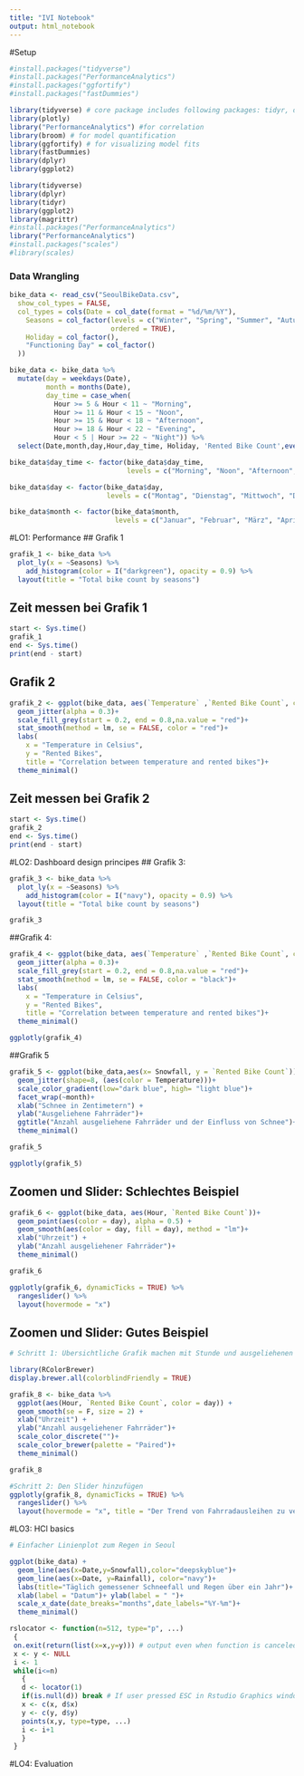 ```yaml
---
title: "IVI Notebook"
output: html_notebook
---
```

#Setup
```r
#install.packages("tidyverse")
#install.packages("PerformanceAnalytics")
#install.packages("ggfortify")
#install.packages("fastDummies")

library(tidyverse) # core package includes following packages: tidyr, dplyr, ggplot2, readr, purrr, tibble, stringr, forcats
library(plotly)
library("PerformanceAnalytics") #for correlation
library(broom) # for model quantification
library(ggfortify) # for visualizing model fits
library(fastDummies)
library(dplyr)
library(ggplot2)
```

```r
library(tidyverse)
library(dplyr)
library(tidyr)
library(ggplot2)
library(magrittr)
#install.packages("PerformanceAnalytics")
library("PerformanceAnalytics")
#install.packages("scales")
#library(scales)
```

### Data Wrangling
```r
bike_data <- read_csv("SeoulBikeData.csv",
  show_col_types = FALSE,
  col_types = cols(Date = col_date(format = "%d/%m/%Y"),
    Seasons = col_factor(levels = c("Winter", "Spring", "Summer", "Autumn"),
                         ordered = TRUE),
    Holiday = col_factor(),
    "Functioning Day" = col_factor()
  ))
```

```r
bike_data <- bike_data %>%
  mutate(day = weekdays(Date), 
         month = months(Date),
         day_time = case_when(
           Hour >= 5 & Hour < 11 ~ "Morning",
           Hour >= 11 & Hour < 15 ~ "Noon",
           Hour >= 15 & Hour < 18 ~ "Afternoon",
           Hour >= 18 & Hour < 22 ~ "Evening",
           Hour < 5 | Hour >= 22 ~ "Night")) %>%
  select(Date,month,day,Hour,day_time, Holiday, 'Rented Bike Count',everything())
```

```r
bike_data$day_time <- factor(bike_data$day_time,
                             levels = c("Morning", "Noon", "Afternoon", "Evening", "Night"),ordered = TRUE)

bike_data$day <- factor(bike_data$day, 
                        levels = c("Montag", "Dienstag", "Mittwoch", "Donnerstag", "Freitag", "Samstag", "Sonntag" ))

bike_data$month <- factor(bike_data$month, 
                          levels = c("Januar", "Februar", "März", "April", "Mai", "Juni", "Juli", "August", "September", "Oktober","November", "Dezember"))

```

#LO1: Performance
## Grafik 1
```r
grafik_1 <- bike_data %>%
  plot_ly(x = ~Seasons) %>%
	add_histogram(color = I("darkgreen"), opacity = 0.9) %>%
  layout(title = "Total bike count by seasons")
```
## Zeit messen bei Grafik 1
```r
start <- Sys.time()
grafik_1
end <- Sys.time()
print(end - start)
```
## Grafik 2
```r
grafik_2 <- ggplot(bike_data, aes(`Temperature` ,`Rented Bike Count`, color = `Seasons`))+
  geom_jitter(alpha = 0.3)+
  scale_fill_grey(start = 0.2, end = 0.8,na.value = "red")+
  stat_smooth(method = lm, se = FALSE, color = "red")+
  labs(
    x = "Temperature in Celsius",
    y = "Rented Bikes",
    title = "Correlation between temperature and rented bikes")+
  theme_minimal()
```
## Zeit messen bei Grafik 2
```r
start <- Sys.time()
grafik_2
end <- Sys.time()
print(end - start)
```
#LO2: Dashboard design principes
## Grafik 3: 
```r
grafik_3 <- bike_data %>%
  plot_ly(x = ~Seasons) %>%
	add_histogram(color = I("navy"), opacity = 0.9) %>%
  layout(title = "Total bike count by seasons")

grafik_3
```

##Grafik 4: 
```r
grafik_4 <- ggplot(bike_data, aes(`Temperature` ,`Rented Bike Count`, color = `Seasons`, colors = "Dark2"))+
  geom_jitter(alpha = 0.3)+
  scale_fill_grey(start = 0.2, end = 0.8,na.value = "red")+
  stat_smooth(method = lm, se = FALSE, color = "black")+
  labs(
    x = "Temperature in Celsius",
    y = "Rented Bikes",
    title = "Correlation between temperature and rented bikes")+
  theme_minimal()
```

```r
ggplotly(grafik_4)
```
##Grafik 5
```r
grafik_5 <- ggplot(bike_data,aes(x= Snowfall, y = `Rented Bike Count`))+
  geom_jitter(shape=8, (aes(color = Temperature)))+
  scale_color_gradient(low="dark blue", high= "light blue")+
  facet_wrap(~month)+
  xlab("Schnee in Zentimetern") +
  ylab("Ausgeliehene Fahrräder")+
  ggtitle("Anzahl ausgeliehene Fahrräder und der Einfluss von Schnee")+
  theme_minimal()

grafik_5
```

```r
ggplotly(grafik_5)
```

## Zoomen und Slider: Schlechtes Beispiel
```r
grafik_6 <- ggplot(bike_data, aes(Hour, `Rented Bike Count`))+
  geom_point(aes(color = day), alpha = 0.5) +
  geom_smooth(aes(color = day, fill = day), method = "lm")+
  xlab("Uhrzeit") +
  ylab("Anzahl ausgeliehener Fahrräder")+
  theme_minimal()

grafik_6
```

```r
ggplotly(grafik_6, dynamicTicks = TRUE) %>%
  rangeslider() %>%
  layout(hovermode = "x")
```
## Zoomen und Slider: Gutes Beispiel
```r
# Schritt 1: Übersichtliche Grafik machen mit Stunde und ausgeliehenen Fahrrädern nach Wochentag aufgeteilt. 

library(RColorBrewer)
display.brewer.all(colorblindFriendly = TRUE)

grafik_8 <- bike_data %>% 
  ggplot(aes(Hour, `Rented Bike Count`, color = day)) +
  geom_smooth(se = F, size = 2) +
  xlab("Uhrzeit") +
  ylab("Anzahl ausgeliehener Fahrräder")+
  scale_color_discrete("")+
  scale_color_brewer(palette = "Paired")+
  theme_minimal()

grafik_8
```
```r
#Schritt 2: Den Slider hinzufügen
ggplotly(grafik_8, dynamicTicks = TRUE) %>%
  rangeslider() %>%
  layout(hovermode = "x", title = "Der Trend von Fahrradausleihen zu verschiedenen Zeiten und an Wochentagen")
```

#LO3: HCl basics
```r
# Einfacher Linienplot zum Regen in Seoul

ggplot(bike_data) +
  geom_line(aes(x=Date,y=Snowfall),color="deepskyblue")+
  geom_line(aes(x=Date, y=Rainfall), color="navy")+
  labs(title="Täglich gemessener Schneefall und Regen über ein Jahr")+
  xlab(label = "Datum")+ ylab(label = " ")+
  scale_x_date(date_breaks="months",date_labels="%Y-%m")+
  theme_minimal()

rslocator <- function(n=512, type="p", ...)
 {
 on.exit(return(list(x=x,y=y))) # output even when function is canceled with ESC in console
 x <- y <- NULL
 i <- 1
 while(i<=n)
   {
   d <- locator(1)
   if(is.null(d)) break # If user pressed ESC in Rstudio Graphics window
   x <- c(x, d$x)
   y <- c(y, d$y)
   points(x,y, type=type, ...)
   i <- i+1
   }
 }
```

#LO4: Evaluation
